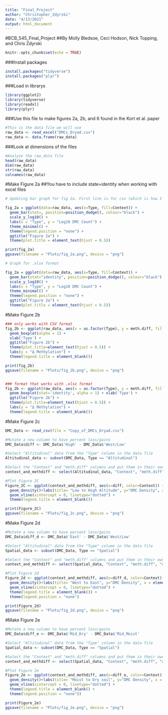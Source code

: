 ```yaml
---
title: "Final_Project"
author: "Christopher_Zdyrski"
date: "4/13/2021"
output: html_document
---
```

#BCB_545_Final_Project
##By Molly Bledsoe, Ceci Hodson, Nick Topping, and Chris Zdyrski

```r
knitr::opts_chunk$set(echo = TRUE)
```

###Install packages
```r
install.packages("tidyverse")
install.packages("plyr")
```

###Load in librarys
```r
library(ggplot2)
library(tidyverse)
library(readxl)
library(plyr)
```

###Use this file to make figures 2a, 2b, and 6 found in the Kort et al. paper 
```r
#This is the data file we will use
raw_data <- read_excel("DMCs_Dryad.csv")
raw_data <- data.frame(raw_data)
```

###Look at dimensions of the files
```r
#Analyze the raw_data file
head(raw_data)
dim(raw_data)
str(raw_data)
colnames(raw_data)
```

#Make Figure 2a
##You have to include state=identity when working with excel files
```r

# Updating bar graph for fig 2a. First line is for csv (which is how I made the plots)

fig_2a = ggplot(data=raw_data, aes(x=Type, fill=Context)) +
  geom_bar(stat=, position=position_dodge(), colour="black") +
  scale_y_log10() +
  labs(x = "Type", y = "Log10 DMC Count") +
  theme_minimal() +
  theme(legend.position = "none") +
  ggtitle("Figure 2a") +
  theme(plot.title = element_text(hjust = 0.5))

print(fig_2a)
ggsave(filename = "Plots/fig_2a.png", device = "png")

# Graph for .xlsx format

fig_2a = ggplot(data=raw_data, aes(x=Type, fill=Context)) +
  geom_bar(stat="identity", position=position_dodge(), colour="black") +
  scale_y_log10() +
  labs(x = "Type", y = "Log10 DMC Count") +
  theme_minimal() +
  theme(legend.position = "none") +
  ggtitle("Figure 2a") +
  theme(plot.title = element_text(hjust = 0.5))

```

#Make Figure 2b
```r
### only works with CSV format
fig_2b <- ggplot(raw_data, aes(x = as.factor(Type), y = meth.diff, fill=Context)) +
  geom_boxplot(alpha = 1) +
  xlab('Type') +
  ggtitle("Figure 2b") +
  theme(plot.title=element_text(hjust = 0.5)) +
  labs(y = "Δ Methylation") +
  theme(legend.title = element_blank())

print(fig_2b)
ggsave(filename = "Plots/fig_2b.png", device = "png")


### format that works with .xlsx format
fig_2b <- ggplot(raw_data, aes(x = as.factor(Type), y = meth.diff, fill=Context)) +
  geom_boxplot(stat='identity', alpha = 1) + xlab('Type') +
  ggtitle("Figure 2b") +
  theme(plot.title=element_text(hjust = 0.5)) +
  labs(y = "Δ Methylation") +
  theme(legend.title = element_blank())

```

#Make Figure 2c
```r

DMC_Data <- read_csv(file = "Copy_of_DMCs_Dryad.csv")

#Mutate a new column to have percent loss/gains
DMC_Data$diff <- DMC_Data$'High' - DMC_Data$'West/Low'

#Select "Altitudinal" data from the "Type" column in the data file
Altitudinal_data <- subset(DMC_Data, Type == "Altitudinal")

#Select the "Context" and "meth.diff" columns and put them in their own file
context_and_methdiff <- select(Altitudinal_data, "Context", "meth.diff", "diff")

#Plot Figure 2C
Figure_2C <- ggplot(context_and_methdiff, aes(x=diff, color=Context)) +
  geom_density()+labs(title= "Low to High Altitude", y="DMC Density", x = element_blank()) +
  geom_vline(xintercept = 0, linetype="dotted") +
  theme(legend.title = element_blank())

print(Figure_2C)
ggsave(filename = "Plots/fig_2c.png", device = "png")
```


#Make Figure 2d
```r
#Mutate a new column to have percent loss/gains
DMC_Data$diff_d <- DMC_Data$'East' - DMC_Data$'West/Low'

#Select "Altitudinal" data from the "Type" column in the data file
Spatial_data <- subset(DMC_Data, Type == "Spatial")

#Select the "Context" and "meth.diff" columns and put them in their own file
context_and_methdiff <- select(Spatial_data, "Context", "meth.diff", "diff_d")

#Plot Figure 2d
Figure_2d <- ggplot(context_and_methdiff, aes(x=diff_d, color=Context)) +
  geom_density()+labs(title= "West to East", y="DMC Density", x = element_blank()) +
  geom_vline(xintercept = 0, linetype="dotted") +
  theme(legend.title = element_blank()) +
  theme(legend.position = "none")

print(Figure_2d)
ggsave(filename = "Plots/fig_2d.png", device = "png")
```


#Make Figure 2e
```r
#Mutate a new column to have percent loss/gains
DMC_Data$diff_e <- DMC_Data$'Mid_Dry' - DMC_Data$'Mid_Moist'

#Select "Altitudinal" data from the "Type" column in the data file
Spatial_data <- subset(DMC_Data, Type == "Spatial")

#Select the "Context" and "meth.diff" columns and put them in their own file
context_and_methdiff <- select(Spatial_data, "Context", "meth.diff", "diff_e")

#Plot Figure 2e
Figure_2e <- ggplot(context_and_methdiff, aes(x=diff_e, color=Context)) +
  geom_density()+labs(title= "Moist to Dry soil", y="DMC Density", x = element_blank()) +
  geom_vline(xintercept = 0, linetype="dotted") +
  theme(legend.title = element_blank() +
  theme(legend.position = "none"))

print(Figure_2e)
ggsave(filename = "Plots/fig_2e.png", device = "png")
```